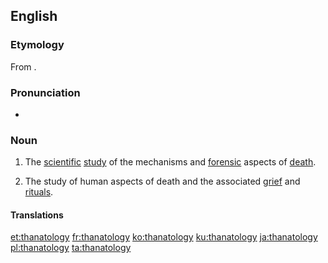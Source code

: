 ==English==
{{wikipedia}}

===Etymology===
From {{confix|thanato|ology|lang=en}}.

===Pronunciation===
* {{a|UK}} {{IPA|/θanəˈtɒlədʒi/|lang=en}}

===Noun===
{{en-noun|-|thanatologies}}

# The [[scientific]] [[study]] of the mechanisms and [[forensic]] aspects of [[death]].
# {{context|psychology|lang=en}} The study of human aspects of death and the associated [[grief]] and [[ritual]]s.

====Translations====
{{trans-see|deathlore}}

[[et:thanatology]]
[[fr:thanatology]]
[[ko:thanatology]]
[[ku:thanatology]]
[[ja:thanatology]]
[[pl:thanatology]]
[[ta:thanatology]]